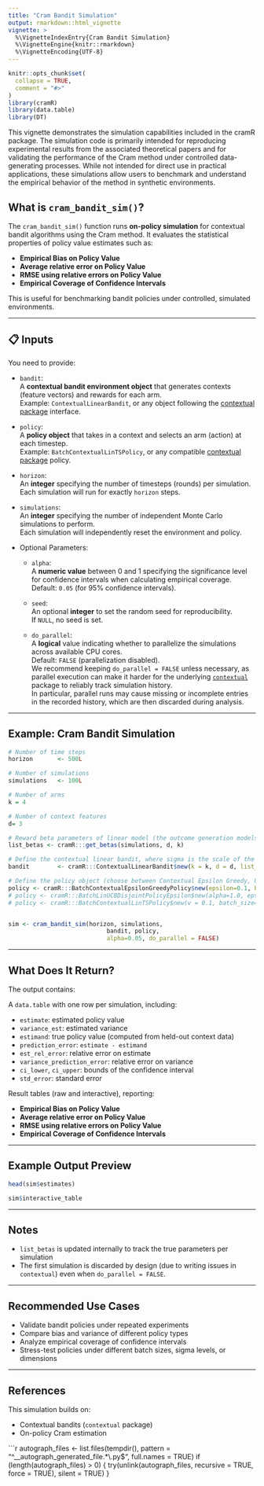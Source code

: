 ```yaml
---
title: "Cram Bandit Simulation"
output: rmarkdown::html_vignette
vignette: >
  %\VignetteIndexEntry{Cram Bandit Simulation}
  %\VignetteEngine{knitr::rmarkdown}
  %\VignetteEncoding{UTF-8}
---
```


```r
knitr::opts_chunk$set(
  collapse = TRUE,
  comment = "#>"
)
library(cramR)
library(data.table)
library(DT)
```


This vignette demonstrates the simulation capabilities included in the cramR package. The simulation code is primarily intended for reproducing experimental results from the associated theoretical papers and for validating the performance of the Cram method under controlled data-generating processes. While not intended for direct use in practical applications, these simulations allow users to benchmark and understand the empirical behavior of the method in synthetic environments.

## What is `cram_bandit_sim()`?

The `cram_bandit_sim()` function runs **on-policy simulation** for contextual bandit algorithms using the Cram method. It evaluates the statistical properties of policy value estimates such as:

- **Empirical Bias on Policy Value**
- **Average relative error on Policy Value**
- **RMSE using relative errors on Policy Value**
- **Empirical Coverage of Confidence Intervals**


This is useful for benchmarking bandit policies under controlled, simulated environments.

---

## 📋 Inputs

You need to provide:

- `bandit`:  
  A **contextual bandit environment object** that generates contexts (feature vectors) and rewards for each arm.  
  Example: `ContextualLinearBandit`, or any object following the [contextual package](https://github.com/Nth-iteration-labs/contextual) interface.

- `policy`:  
  A **policy object** that takes in a context and selects an arm (action) at each timestep.  
  Example: `BatchContextualLinTSPolicy`, or any compatible [contextual package](https://github.com/Nth-iteration-labs/contextual) policy.

- `horizon`:  
  An **integer** specifying the number of timesteps (rounds) per simulation.  
  Each simulation will run for exactly `horizon` steps.

- `simulations`:  
  An **integer** specifying the number of independent Monte Carlo simulations to perform.  
  Each simulation will independently reset the environment and policy.

- Optional Parameters:
  - `alpha`:  
    A **numeric value** between 0 and 1 specifying the significance level for confidence intervals when calculating empirical coverage.  
    Default: `0.05` (for 95% confidence intervals).
  
  - `seed`:  
    An optional **integer** to set the random seed for reproducibility.  
    If `NULL`, no seed is set.

  - `do_parallel`:  
    A **logical** value indicating whether to parallelize the simulations across available CPU cores.  
  Default: `FALSE` (parallelization disabled).  
  We recommend keeping `do_parallel = FALSE` unless necessary, as parallel execution can make it harder for the underlying [`contextual`](https://github.com/Nth-iteration-labs/contextual) package to reliably track simulation history.  
  In particular, parallel runs may cause missing or incomplete entries in the recorded history, which are then discarded during analysis.
  
---

## Example: Cram Bandit Simulation

```r
# Number of time steps
horizon       <- 500L

# Number of simulations 
simulations   <- 100L

# Number of arms
k = 4

# Number of context features
d= 3

# Reward beta parameters of linear model (the outcome generation models, one for each arm, are linear with arm-specific parameters betas)
list_betas <- cramR:::get_betas(simulations, d, k)

# Define the contextual linear bandit, where sigma is the scale of the noise in the outcome linear model
bandit        <- cramR:::ContextualLinearBandit$new(k = k, d = d, list_betas = list_betas, sigma = 0.3)

# Define the policy object (choose between Contextual Epsilon Greedy, UCB Disjoint and Thompson Sampling)
policy <- cramR:::BatchContextualEpsilonGreedyPolicy$new(epsilon=0.1, batch_size=5)
# policy <- cramR:::BatchLinUCBDisjointPolicyEpsilon$new(alpha=1.0, epsilon=0.1, batch_size=1)
# policy <- cramR:::BatchContextualLinTSPolicy$new(v = 0.1, batch_size=1)


sim <- cram_bandit_sim(horizon, simulations,
                            bandit, policy,
                            alpha=0.05, do_parallel = FALSE)

```

---

## What Does It Return?

The output contains:

A `data.table` with one row per simulation, including:

- `estimate`: estimated policy value  
- `variance_est`: estimated variance  
- `estimand`: true policy value (computed from held-out context data)  
- `prediction_error`: `estimate - estimand`  
- `est_rel_error`: relative error on estimate  
- `variance_prediction_error`: relative error on variance  
- `ci_lower`, `ci_upper`: bounds of the confidence interval  
- `std_error`: standard error  

Result tables (raw and interactive), reporting:

- **Empirical Bias on Policy Value**
- **Average relative error on Policy Value**
- **RMSE using relative errors on Policy Value**
- **Empirical Coverage of Confidence Intervals**

---

## Example Output Preview

```r
head(sim$estimates)
```

```r
sim$interactive_table
```

---

## Notes

- `list_betas` is updated internally to track the true parameters per simulation  
- The first simulation is discarded by design (due to writing issues in `contextual`) even when `do_parallel = FALSE`.

---

## Recommended Use Cases

- Validate bandit policies under repeated experiments  
- Compare bias and variance of different policy types  
- Analyze empirical coverage of confidence intervals  
- Stress-test policies under different batch sizes, sigma levels, or dimensions

---

## References

This simulation builds on:

- Contextual bandits (`contextual` package)  
- On-policy Cram estimation  

```r
autograph_files <- list.files(tempdir(), pattern = "^__autograph_generated_file.*\\.py$", full.names = TRUE)
if (length(autograph_files) > 0) {
  try(unlink(autograph_files, recursive = TRUE, force = TRUE), silent = TRUE)
}

